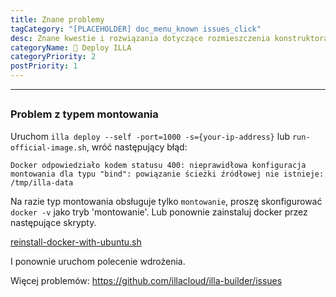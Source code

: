```yaml
---
title: Znane problemy
tagCategory: "[PLACEHOLDER] doc_menu_known issues_click"
desc: Znane kwestie i rozwiązania dotyczące rozmieszczenia konstruktora ILLA.
categoryName: 👷 Deploy ILLA
categoryPriority: 2
postPriority: 1
---
```


* * *

## <h2 hidden>Known Issues</h2>

### Problem z typem montowania

Uruchom `illa deploy --self -port=1000 -s={your-ip-address}` lub `run-official-image.sh`, wróć następujący błąd:

`Docker odpowiedziało kodem statusu 400: nieprawidłowa konfiguracja montowania dla typu "bind": powiązanie ścieżki źródłowej nie istnieje: /tmp/illa-data`

Na razie typ montowania obsługuje tylko `montowanie`, proszę skonfigurować `docker -v` jako tryb 'montowanie'. Lub ponownie zainstaluj docker przez następujące skrypty.

[reinstall-docker-with-ubuntu.sh](https://github.com/illacloud/deploy-illa-manually/blob/main/utils/reinstall-docker-with-ubuntu.sh)

I ponownie uruchom polecenie wdrożenia.

Więcej problemów: https://github.com/illacloud/illa-builder/issues
